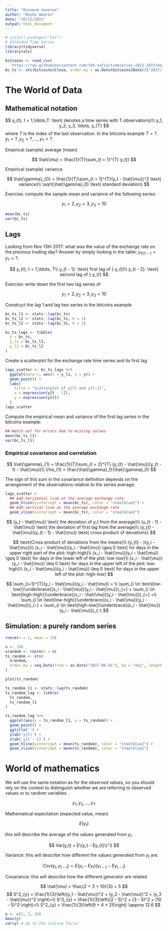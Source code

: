 ```yaml
---
title: "Основни понятия"
author: "Boyko Amarov"
date: "10/12/2021"
output: html_document
---
```


```r
# install.packages("xts")
# Extended Time Series
library(tidyverse)
library(xts)

bitcoins <- read_csv(
  'https://raw.githubusercontent.com/feb-sofia/timeseries-2022-2023/main/data/bitcoins.csv')
bc_ts <- xts(bitcoins$Close, order.by = as.Date(bitcoins$Date))["2017/"]
```

# The World of Data

## Mathematical notation

$$
y_{t}, t = 1,\ldots,T: \text{ denotes a time series with T observations}\\
y_1, y_2, y_3, \ldots, y_{T}
$$
where $T$ is the index of the last observation. In the bitcoins example $T = ?$. $y_1 = ?, y_2 = ?, \ldots, y_{?} = ?$.


Empirical (sample) average (mean)

$$
\hat{\mu} = \frac{1}{T}\sum_{t = 1}^{T} y_{t}
$$

Empirical (sample) variance

$$
\hat{\gamma}_{0} = \frac{1}{T}\sum_{t = 1}^{T}(y_t - \hat{\mu})^2 \text{ variance}\\
\sqrt{\hat{\gamma}_0} \text{ standard deviation}
$$

Exercise: compute the sample mean and variance of the following series:

$$
y_1 = 2, y_2 = 3, y_3 = 10
$$


```r
mean(bc_ts)
var(bc_ts)
```

## Lags

Looking from Nov 13th 2017: what was the value of the exchange rate on the previous trading day? Answer
by simply looking in the table: $y_{117 - 1} = y_{?} = ?$.

$$
y_{t}, t = 1,\ldots, T\\
y_{t - 1}: \text{ first lag of } y_{t}\\
y_{t - 2}: \text{ second lag of } y_{t}
$$

Exercise: write down the first two lag series of

$$
y_1 = 2, y_2 = 3, y_3 = 10
$$

Construct the lag 1 and lag two series in the bitcoins example.

```r
bc_ts_l1 <- stats::lag(bc_ts)
bc_ts_l2 <- stats::lag(bc_ts, k = 1)
bc_ts_l2 <- stats::lag(bc_ts, k = 2)

bc_ts_lags <- tibble(
  y = bc_ts,
  y_l1 = bc_ts_l1,
  y_l2 = bc_ts_l2
)
```

Create a scatterplot for the exchange rate time series and its first lag

```r
lags_scatter <- bc_ts_lags %>%
  ggplot(data =, aes(x = y_l1, y = y)) +
  geom_point() +
  labs(
    title = "Scatterplot of y[t] and y[t-1]",
    x = expression(y[t - 1]),
    y = expression(y[t])
  )
lags_scatter
```

Compute the empirical mean and variance of the first lag series in the bitcoins example:

```r
## Watch out for errors due to missing values
mean(bc_ts_l1)
var(bc_ts_l1)
```

### Empirical covariance and correlation

$$
\hat{\gamma}_{1} = \frac{1}{T}\sum_{t = 2}^{T} (y_{t} - \hat{\mu})(y_{t - 1} - \hat{\mu})\\
\rho_{1} = \frac{\hat{\gamma}_1}{\hat{\gamma}_0}
$$

The sign of this sum in the covariance definition depends on the arrangement of the observations relative to the
series average.

```r
lags_scatter +
  ## Add horizontal line at the average exchange rate
  geom_hline(yintercept = mean(bc_ts), color = "steelblue2") +
  ## Add vertical line at the average exchange rate
  geom_vline(xintercept = mean(bc_ts), color = "steelblue2")
```

$$
(y_t - \hat{\mu}) \text{ the deviation of y_t from the average}\\
(y_{t - 1} - \hat{\mu}) \text{ the deviation of first lag from the average}\\
(y_{t} - \hat{\mu})(y_{t - 1} - \hat{\mu}) \text{ cross product of deviations}
$$

$$
\text{Cross product of deviations from the means}\\
(y_{t} - )(y_i - \hat{\mu})\\
(x_i - \hat{\mu})(y_i - \hat{\mu}) \geq 0 \text{ for days in the upper right part of the plot: high-high}\\
(x_i - \hat{\mu})(y_i - \hat{\mu}) \geq 0 \text{ for days in the lower left of the plot: low-low}\\
(x_i - \hat{\mu})(y_i - \hat{\mu}) \leq 0 \text{ for days in the upper left of the plot: low-high}\\
(x_i - \hat{\mu})(y_i - \hat{\mu}) \leq 0 \text{ for days in the upper left of the plot: high-low}
$$

$$
\sum_{i=1}^{T}(y_i - \hat{\mu})(y_i - \hat{\mu}) = \\
\sum_{i \in \text{low-low}}\underbrace{(x_i - \hat{\mu})(y_i - \hat{\mu})}_{+} +
\sum_{i \in \text{high-high}}\underbrace{(x_i - \hat{\mu})(y_i - \hat{\mu})}_{+} +\\
\sum_{i \in \text{low-high}}\underbrace{(x_i - \hat{\mu})(y_i - \hat{\mu})}_{-} +
\sum_{i \in \text{high-low}}\underbrace{(x_i - \hat{\mu})(y_i - \hat{\mu})}_{-}
$$

## Simulation: a purely random series

```r
rnorm(n = 1, mean = 10)
```

```r
n <- 100
xrandom <- rnorm(n = n)
ts_random <- xts(
  xrandom,
  order.by = seq.Date(from = as.Date("2017-06-01"), by = "day", length.out = n)
)
```

```r
plot(ts_random)
```

```r
ts_random_l1 <- stats::lag(ts_random)
ts_random_lag <- tibble(
  ts_random,
  ts_random_l1
)

ts_random_lag %>%
  ggplot(aes(x = ts_random_l1, y = ts_random)) +
  geom_point() +
  ggtitle('') +
  ylab('y[t]') +
  xlab('y[t - 1]') +
  geom_hline(yintercept = mean(ts_random), color = "steelblue2") +
  geom_vline(xintercept = mean(ts_random), color = "steelblue2")
```


# World of mathematics

We will use the same notation as for the observed values, so you should rely on the context to
distinguish whether we are referring to observed values or to random variables.

$$
y_1, y_2, \ldots, y_T
$$

Mathematical expectation (expected value, mean)

$$
E(y_t)
$$

this will describe the average of the values generated from $y_t$.

$$
Var(y_t) = E\(y_t - Ey_{t}\)^2
$$

Variance: this will describe how different the values generated from $y_t$ are.

$$
Cov(y_t, y_{t - 1}) = E(y_{t} - Ey_{t})(y_{t - 1} - Ey_{t - 1})
$$

Covariance: this will describe how the different generator are related.


$$
\hat{\mu} = \frac{2 + 3 + 10}{3} = 5
$$
$$
S^2_{y} = \frac{1}{3}\left((y_1 - \hat{\mu})^2 + (y_2 - \hat{\mu})^2 + (y_3 - \hat{\mu})^2 \right)=\\
S^2_{y} = \frac{1}{3}\left((2 - 5)^2 + (3 - 5)^2 + (10 - 5)^2 \right)=\\
S^2_{y} = \frac{1}{3}\left(9 + 4 + 25\right) \approx 12.6
$$

```r
y <- c(2, 3, 10)
mean(y)
var(y) # Up to the scaling factor
```
